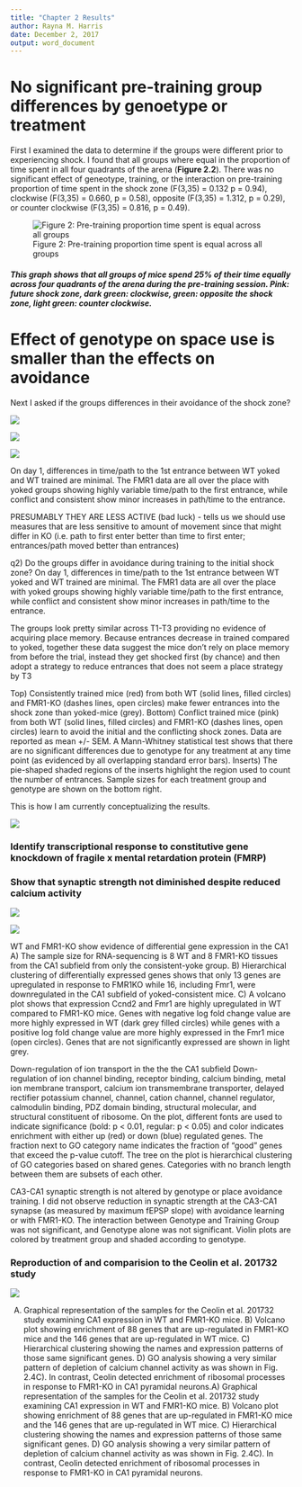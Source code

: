 ```yaml
---
title: "Chapter 2 Results"
author: Rayna M. Harris
date: December 2, 2017
output: word_document
---
```


# No significant pre-training group differences by genoetype or treatment
First I examined the data to determine if the groups were different prior to experiencing shock. I found that all groups where equal in the proportion of time spent in all four quadrants of the arena (**Figure 2.2**). There was no significant effect of geneotype, training, or the interaction on pre-training proportion of time spent in the shock zone (F(3,35) = 0.132 p = 0.94), clockwise (F(3,35) = 0.660, p = 0.58), opposite (F(3,35) = 1.312, p = 0.29), or counter clockwise (F(3,35) = 0.816, p = 0.49). 

![Figure 2: Pre-training proportion time spent is equal across all groups](../figures/fig1-04.png)


##### This graph shows that all groups of mice spend 25% of their time equally across four quadrants of the arena during the pre-training session. Pink: future shock zone, dark green: clockwise, green: opposite the shock zone, light green: counter clockwise.
 
# Effect of genotype on space use is smaller than the effects on avoidance

Next I asked if the groups differences in their avoidance of the shock zone? 



 
![](../figures/fig1-06.png) 


![](../figures/fig1-08.png)




![](../figures/fig1-02.png)

On day 1, differences in time/path to the 1st entrance between WT yoked and WT trained are minimal. The FMR1 data are all over the place with yoked groups showing highly variable time/path to the first entrance, while conflict and consistent show minor increases in path/time to the entrance. 

PRESUMABLY THEY ARE LESS ACTIVE (bad luck) - tells us we should use measures that are less sensitive to amount of movement since that might differ in KO (i.e. path to first enter better than time to first enter; entrances/path moved better than entrances)

q2) Do the groups differ in avoidance during training to the initial shock zone? On day 1, differences in time/path to the 1st entrance between WT yoked and WT trained are minimal. The FMR1 data are all over the place with yoked groups showing highly variable time/path to the first entrance, while conflict and consistent show minor increases in path/time to the entrance. 

The groups look pretty similar across T1-T3 providing no evidence of acquiring place memory. Because entrances decrease in trained compared to yoked, together these data suggest the mice don’t rely on place memory from before the trial, instead they get shocked first (by chance) and then adopt a strategy to reduce entrances that does not seem a place strategy by T3


Top) Consistently trained mice (red) from both WT (solid lines, filled circles) and FMR1-KO (dashes lines, open circles) make fewer entrances into the shock zone than yoked-mice (grey). Bottom) Conflict trained mice (pink) from both WT (solid lines, filled circles) and FMR1-KO (dashes lines, open circles) learn to avoid the initial and the conflicting shock zones. Data are reported as mean +/- SEM. A Mann-Whitney statistical test shows that there are no significant differences due to genotype for any treatment at any time point (as evidenced by all overlapping standard error bars). Inserts) The pie-shaped shaded regions of the inserts highlight the region used to count the number of entrances. Sample sizes for each treatment group and genotype are shown on the bottom right.



This is how I am currently conceptualizing the results.

![](../figures/fig1-05.png)

### Identify transcriptional response to constitutive gene knockdown of fragile x mental retardation protein (FMRP)

### Show that synaptic strength not diminished despite reduced calcium activity 

![](../figures/fig1-09.png)




![](../figures/fig1-03.png)

WT and FMR1-KO show evidence of differential gene expression in the CA1
A)  The sample size for RNA-sequencing is 8 WT and 8 FMR1-KO tissues from the CA1 subfield from only the consistent-yoke group. B) Hierarchical clustering of differentially expressed genes shows that only 13 genes are upregulated in response to FMR1KO while 16, including Fmr1, were downregulated in the CA1 subfield of yoked-consistent mice. C) A volcano plot shows that expression Ccnd2 and Fmr1 are highly upregulated in WT compared to FMR1-KO mice. Genes with negative log fold change value are more highly expressed in WT (dark grey filled circles) while genes with a positive log fold change value are more highly expressed in the Fmr1 mice (open circles). Genes that are not significantly expressed are shown in light grey.

Down-regulation of ion transport in the the the CA1 subfield 
Down-regulation of ion channel binding, receptor binding, calcium binding, metal ion membrane transport, calcium ion transmembrane transporter, delayed rectifier potassium channel, channel, cation channel, channel regulator, calmodulin binding, PDZ domain binding, structural molecular, and structural constituent of ribosome. On the plot, different fonts are used to indicate significance (bold: p < 0.01, regular: p < 0.05) and color indicates enrichment with either up (red) or down (blue) regulated genes. The fraction next to GO category name indicates the fraction of "good" genes that exceed the p-value cutoff. The tree on the plot is hierarchical clustering of GO categories based on shared genes. Categories with no branch length between them are subsets of each other.



CA3-CA1 synaptic strength is not altered by genotype or place avoidance training.
I did not observe reduction in synaptic strength at the CA3-CA1 synapse (as measured by maximum fEPSP slope) with avoidance learning or with FMR1-KO. The interaction between Genotype and Training Group was not significant, and Genotype alone was not significant. Violin plots are colored by treatment group and shaded according to genotype.  

### Reproduction of and comparision to the Ceolin et al. 201732 study

![](../figures/fig3-01.png)

A) Graphical representation of the samples for the Ceolin et al. 201732 study examining CA1 expression in WT and FMR1-KO mice. B)  Volcano plot showing enrichment of 88 genes that are up-regulated in FMR1-KO mice and the 146 genes that are up-regulated in WT mice. C) Hierarchical clustering showing the names and expression patterns of those same significant genes. D) GO analysis showing a very similar pattern of depletion of calcium channel activity as was shown in Fig. 2.4C). In contrast, Ceolin detected enrichment of ribosomal processes in response to FMR1-KO in CA1 pyramidal neurons.A) Graphical representation of the samples for the Ceolin et al. 201732 study examining CA1 expression in WT and FMR1-KO mice. B)  Volcano plot showing enrichment of 88 genes that are up-regulated in FMR1-KO mice and the 146 genes that are up-regulated in WT mice. C) Hierarchical clustering showing the names and expression patterns of those same significant genes. D) GO analysis showing a very similar pattern of depletion of calcium channel activity as was shown in Fig. 2.4C). In contrast, Ceolin detected enrichment of ribosomal processes in response to FMR1-KO in CA1 pyramidal neurons.




